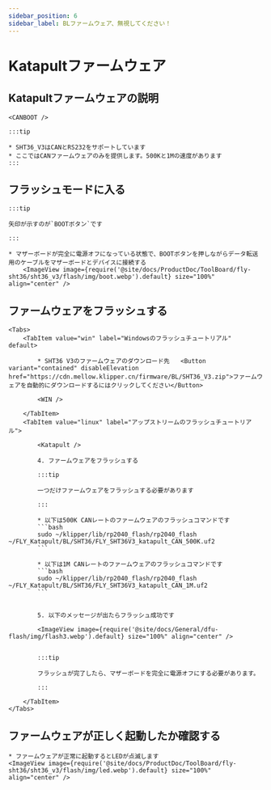 ```yaml
---
sidebar_position: 6
sidebar_label: BLファームウェア、無視してください！
---
```



# Katapultファームウェア

## Katapultファームウェアの説明

    <CANBOOT />

    :::tip

    * SHT36_V3はCANとRS232をサポートしています
    * ここではCANファームウェアのみを提供します。500Kと1Mの速度があります
    :::

## フラッシュモードに入る

    :::tip

    矢印が示すのが`BOOTボタン`です

    :::

    * マザーボードが完全に電源オフになっている状態で、BOOTボタンを押しながらデータ転送用のケーブルをマザーボードとデバイスに接続する
        <ImageView image={require('@site/docs/ProductDoc/ToolBoard/fly-sht36/sht36_v3/flash/img/boot.webp').default} size="100%" align="center" />

## ファームウェアをフラッシュする
    <Tabs>
        <TabItem value="win" label="Windowsのフラッシュチュートリアル" default>

            * SHT36 V3のファームウェアのダウンロード先   <Button variant="contained" disableElevation href="https://cdn.mellow.klipper.cn/firmware/BL/SHT36_V3.zip">ファームウェアを自動的にダウンロードするにはクリックしてください</Button>

            <WIN />
            
        </TabItem>
        <TabItem value="linux" label="アップストリームのフラッシュチュートリアル">
            
            <Katapult />

            4. ファームウェアをフラッシュする

            :::tip

            一つだけファームウェアをフラッシュする必要があります

            :::

            * 以下は500K CANレートのファームウェアのフラッシュコマンドです
            ```bash
            sudo ~/klipper/lib/rp2040_flash/rp2040_flash ~/FLY_Katapult/BL/SHT36/FLY_SHT36V3_katapult_CAN_500K.uf2
            ```
                       
            * 以下は1M CANレートのファームウェアのフラッシュコマンドです
            ```bash
            sudo ~/klipper/lib/rp2040_flash/rp2040_flash ~/FLY_Katapult/BL/SHT36/FLY_SHT36V3_katapult_CAN_1M.uf2
            ```


            5. 以下のメッセージが出たらフラッシュ成功です

            <ImageView image={require('@site/docs/General/dfu-flash/img/flash3.webp').default} size="100%" align="center" />


            :::tip

            フラッシュが完了したら、マザーボードを完全に電源オフにする必要があります。

            :::

        </TabItem>
    </Tabs>

## ファームウェアが正しく起動したか確認する

    * ファームウェアが正常に起動するとLEDが点滅します
    <ImageView image={require('@site/docs/ProductDoc/ToolBoard/fly-sht36/sht36_v3/flash/img/led.webp').default} size="100%" align="center" />